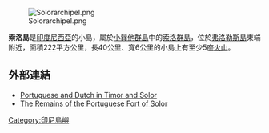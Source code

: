 [[File:Solorarchipel.png|thumb]]

'''索洛島'''是[[印度尼西亞|印度尼西亞]]的小島，屬於[[小巽他群島|小巽他群島]]中的[[索洛群島|索洛群島]]，位於[[弗洛勒斯島|弗洛勒斯島]]東端附近，面積222平方公里，長40公里、寬6公里的小島上有至少5座[[火山|火山]]。

==外部連結==
* [http://epress.anu.edu.au/oota/ch1.htm Portuguese and Dutch in Timor and Solor]
* [https://web.archive.org/web/20070816193003/http://www.colonialvoyage.com/solor.html The Remains of the Portuguese Fort of Solor]

{{coord|8|29|18|S|122|58|26|E|display=title|region:ID_type:isle_source:dewiki}}

[[Category:印尼島嶼|Category:印尼島嶼]]

{{Indonesia-stub}}